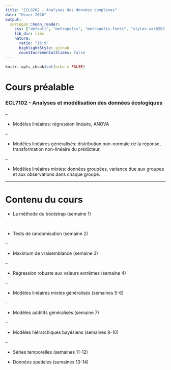```yaml
---
title: "ECL8202 - Analyses des données complexes"
date: "Hiver 2020"
output: 
  xaringan::moon_reader:
    css: ["default", "metropolis", "metropolis-fonts", "styles-xar8202.css"]
    lib_dir: libs
    nature:
      ratio: "16:9"
      highlightStyle: github
      countIncrementalSlides: false
---
```


```r
knitr::opts_chunk$set(echo = FALSE)
```

# Cours préalable

### ECL7102 - Analyses et modélisation des données écologiques

--

- Modèles linéaires: régression linéaire, ANOVA

--

- Modèles linéaires généralisés: distribution non-normale de la réponse, transformation non-linéaire du prédicteur.

--

- Modèles linéaires mixtes: données groupées, variance due aux groupes et aux observations dans chaque groupe.

---

# Contenu du cours

- La méthode du bootstrap (semaine 1)

--

- Tests de randomisation (semaine 2)

--

- Maximum de vraisemblance (semaine 3)

--

- Régression robuste aux valeurs extrêmes (semaine 4)

--

- Modèles linéaires mixtes généralisés (semaines 5-6)

--

- Modèles additifs généralisés (semaine 7)

--

- Modèles hiérarchiques bayésiens (semaines 8-10)

--

- Séries temporelles (semaines 11-12)

- Données spatiales (semaines 13-14)
